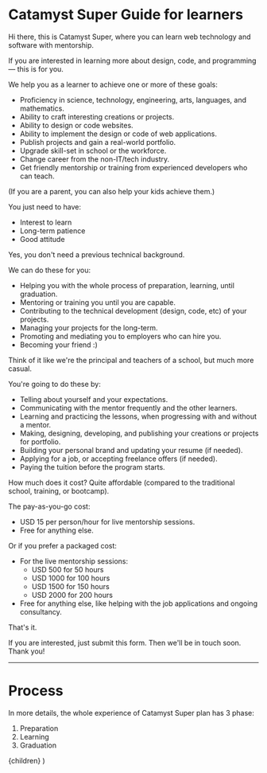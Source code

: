 
# Catamyst Super Guide for learners

Hi there, this is Catamyst Super, where you can learn web technology and software with mentorship.

If you are interested in learning more about design, code, and programming — this is for you.

We help you as a learner to achieve one or more of these goals:

- Proficiency in science, technology, engineering, arts, languages, and mathematics.
- Ability to craft interesting creations or projects.
- Ability to design or code websites.
- Ability to implement the design or code of web applications.
- Publish projects and gain a real-world portfolio.
- Upgrade skill-set in school or the workforce.
- Change career from the non-IT/tech industry.
- Get friendly mentorship or training from experienced developers who can teach.

(If you are a parent, you can also help your kids achieve them.)

You just need to have:

- Interest to learn
- Long-term patience
- Good attitude

Yes, you don't need a previous technical background.

We can do these for you:

- Helping you with the whole process of preparation, learning, until graduation.
- Mentoring or training you until you are capable.
- Contributing to the technical development (design, code, etc) of your projects.
- Managing your projects for the long-term.
- Promoting and mediating you to employers who can hire you.
- Becoming your friend :)

Think of it like we're the principal and teachers of a school, but much more casual.

You're going to do these by:

- Telling about yourself and your expectations.
- Communicating with the mentor frequently and the other learners.
- Learning and practicing the lessons, when progressing with and without a mentor.
- Making, designing, developing, and publishing your creations or projects for portfolio.
- Building your personal brand and updating your resume (if needed).
- Applying for a job, or accepting freelance offers (if needed).
- Paying the tuition before the program starts.

How much does it cost? Quite affordable (compared to the traditional school, training, or bootcamp).

The pay-as-you-go cost:

- USD 15 per person/hour for live mentorship sessions.
- Free for anything else.

Or if you prefer a packaged cost:

- For the live mentorship sessions:
  - USD 500 for 50 hours
  - USD 1000 for 100 hours
  - USD 1500 for 150 hours
  - USD 2000 for 200 hours
- Free for anything else, like helping with the job applications and ongoing consultancy.

That's it.

If you are interested, just submit this form. Then we'll be in touch soon. Thank you!

---

# Process

In more details, the whole experience of Catamyst Super plan has 3 phase:

1. Preparation
2. Learning
3. Graduation

  <LayoutGuide title="Catamyst Super learning guide">{children}</LayoutGuide>
)

